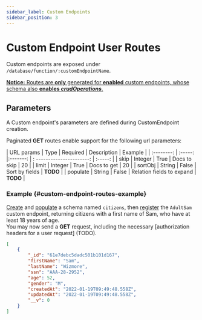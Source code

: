 ```yaml
---
sidebar_label: Custom Endpoints
sidebar_position: 3
---
```


# Custom Endpoint User Routes

Custom endpoints are exposed under `/database/function/:customEndpointName`.

<ins><strong>Notice:</strong> Routes are <strong>only</strong> generated for <strong>enabled</strong> custom endpoints, whose schema also <strong>enables <em>crudOperations</em></strong>.</ins>

## Parameters

A Custom endpoint's parameters are defined during CustomEndpoint creation.

Paginated **GET** routes enable support for the following url parameters:

| URL params |  Type   | Required |  Description              | Example |
| :--------: | :-----: |:-------: | : ----------------------: | :-----: |
| skip       | Integer | True     | Docs to skip              | 20      |
| limit      | Integer | True     | Docs to get               | 20      |
| sortObj    | String  | False    | Sort by fields            |   **TODO**      |
| populate   | String  | False    | Relation fields to expand |   **TODO**      |

<!--
TODO
## Return Types

**TODO**
-->

### Example {#custom-endpoint-routes-example}

[Create](../../get-started.mdx/#schemas-example) and 
[populate](../../get-started.mdx/#documents-example) a schema named `citizens`, 
then [register](../../get-started.mdx/#custom-endpoints-example) the `AdultSam` 
custom endpoint, returning citizens with a first name of Sam, who have at least 18 years of age.<br />
You may now send a **GET** request, including the necessary [authorization headers for a user request] (TODO).

```json title="GET on /admin/database/functions/AdultSam"
[
    {
        "_id": "61e7debc5dadc501b101d167",
        "firstName": "Sam",
        "lastName": "Wizmore",
        "ssn": "AAA-28-2952",
        "age": 52,
        "gender": "M",
        "createdAt": "2022-01-19T09:49:48.558Z",
        "updatedAt": "2022-01-19T09:49:48.558Z",
        "__v": 0
    }
]
```
